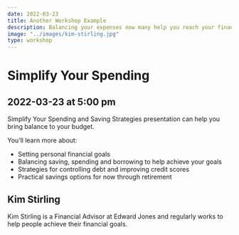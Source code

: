 ```yaml
---
date: 2022-03-23
title: Another Workshop Example
description: Balancing your expenses now many help you reach your financial goals later.
image: "../images/kim-stirling.jpg"
type: workshop
---
```


# Simplify Your Spending

## 2022-03-23 at 5:00 pm

Simplify Your Spending and Saving Strategies presentation
can help you bring balance to your budget.

You’ll learn more about:

- Setting personal financial goals
- Balancing saving, spending and borrowing to help
  achieve your goals
- Strategies for controlling debt and improving credit
  scores
- Practical savings options for now through retirement

## Kim Stirling

Kim Stirling is a Financial Advisor at Edward Jones and regularly works to help people achieve their financial goals.
